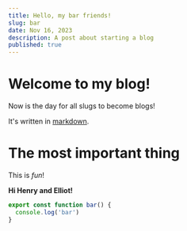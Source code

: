 ```yaml
---
title: Hello, my bar friends!
slug: bar
date: Nov 16, 2023
description: A post about starting a blog
published: true
---
```

# Welcome to my blog!

Now is the day for all slugs to become blogs!

It's written in [markdown](https://daringfireball.net/projects/markdown/).

# The most important thing

This is *fun*!

**Hi Henry and Elliot!**

```js
export const function bar() {
  console.log('bar')
}
```
